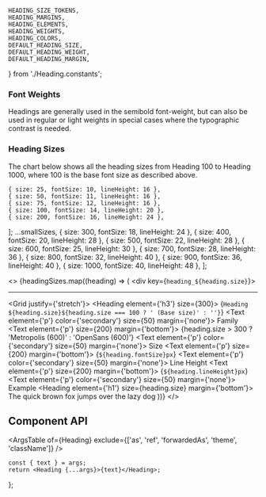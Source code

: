 
    HEADING_SIZE_TOKENS,
    HEADING_MARGINS,
    HEADING_ELEMENTS,
    HEADING_WEIGHTS,
    HEADING_COLORS,
    DEFAULT_HEADING_SIZE,
    DEFAULT_HEADING_WEIGHT,
    DEFAULT_HEADING_MARGIN,
} from './Heading.constants';

<Meta component={Heading} title="Components/Heading" />

<Title>Heading</Title>

### Font Weights

Headings are generally used in the semibold font-weight, but can also be used in regular or light weights in special
cases where the typographic contrast is needed.

### Heading Sizes

The chart below shows all the heading sizes from Heading 100 to Heading 1000, where 100 is the base font size as
described above.

    { size: 25, fontSize: 10, lineHeight: 16 },
    { size: 50, fontSize: 11, lineHeight: 16 },
    { size: 75, fontSize: 12, lineHeight: 16 },
    { size: 100, fontSize: 14, lineHeight: 20 },
    { size: 200, fontSize: 16, lineHeight: 24 },
];
    ...smallSizes,
    { size: 300, fontSize: 18, lineHeight: 24 },
    { size: 400, fontSize: 20, lineHeight: 28 },
    { size: 500, fontSize: 22, lineHeight: 28 },
    { size: 600, fontSize: 25, lineHeight: 30 },
    { size: 700, fontSize: 28, lineHeight: 36 },
    { size: 800, fontSize: 32, lineHeight: 40 },
    { size: 900, fontSize: 36, lineHeight: 40 },
    { size: 1000, fontSize: 40, lineHeight: 48 },
];


<>
    {headingSizes.map((heading) => (
        <div key={`heading_${heading.size}`}>
            <hr />
            <Grid justify={'stretch'}>
                <Grid row>
                    <Heading element={'h3'} size={300}>
                        {`Heading ${heading.size}${heading.size === 100 ? ' (Base size)' : ''}`}
                    </Heading>
                </Grid>
                <Grid row>
                    <Grid flex={3}>
                        <Text element={'p'} color={'secondary'} size={50} margin={'none'}>
                            Family
                        </Text>
                        <Text element={'p'} size={200} margin={'bottom'}>
                            {heading.size > 300 ? 'Metropolis (600)' : 'OpenSans (600)'}
                        </Text>
                    </Grid>
                    <Grid flex={2}>
                        <Text element={'p'} color={'secondary'} size={50} margin={'none'}>
                            Size
                        </Text>
                        <Text element={'p'} size={200} margin={'bottom'}>
                            {`${heading.fontSize}px`}
                        </Text>
                    </Grid>
                    <Grid flex={2}>
                        <Text element={'p'} color={'secondary'} size={50} margin={'none'}>
                            Line Height
                        </Text>
                        <Text element={'p'} size={200} margin={'bottom'}>
                            {`${heading.lineHeight}px`}
                        </Text>
                    </Grid>
                    <Grid flex={6}>
                        <Text element={'p'} color={'secondary'} size={50} margin={'none'}>
                            Example
                        </Text>
                        <Heading element={'h1'} size={heading.size} margin={'bottom'}>
                            The quick brown fox jumps over the lazy dog
                        </Heading>
                    </Grid>
                </Grid>
            </Grid>
        </div>
    ))}
</>

## Component API

<ArgsTable of={Heading} exclude={['as', 'ref', 'forwardedAs', 'theme', 'className']} />

    const { text } = args;
    return <Heading {...args}>{text}</Heading>;
};

<Canvas hidden>
    <Story
        name="Default"
        args={{
            text: 'Lorem Ipsum Dolor',
            size: DEFAULT_HEADING_SIZE,
            weight: DEFAULT_HEADING_WEIGHT,
            margin: DEFAULT_HEADING_MARGIN,
        }}
        argTypes={{
            size: { control: { type: 'select', options: HEADING_SIZE_TOKENS } },
            element: { control: { type: 'select', options: HEADING_ELEMENTS } },
            weight: { control: { type: 'radio', options: HEADING_WEIGHTS } },
            margin: { control: { type: 'radio', options: HEADING_MARGINS } },
            color: { control: { type: 'radio', options: HEADING_COLORS } },
            className: { table: { disable: true } },
        }}
    >
        {Template.bind({})}
    </Story>
</Canvas>
